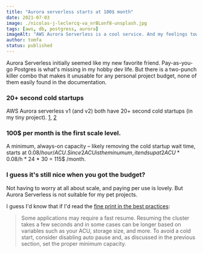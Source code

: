 ```yaml
---
title: "Aurora serverless starts at 100$ month"
date: 2021-07-03
image: ./nicolas-j-leclercq-va_nrBLonf8-unsplash.jpg
tags: [aws, db, postgress, aurora]
imageAlt: "AWS Aurora Serverless is a cool service. And my feelings towards it are currently ice cold. Photo by Nicolas J Leclercq (@nicolasjleclercq) on Unsplash."
author: tomfa
status: published
---
```


Aurora Serverless initially seemed like my new favorite friend. Pay-as-you-go Postgres is what's missing in my hobby dev life. 
But there is a two-punch killer combo that makes it unusable for any personal project budget, none of them easily found in the documentation.


### 20+ second cold startups

AWS Aurora serverless v1 (and v2) both have 20+ second cold startups (in my tiny project). [1](https://forums.aws.amazon.com/message.jspa?messageID=866270), [2](https://dev.to/dvddpl/how-to-deal-with-aurora-serverless-coldstarts-ml0) 

### 100$ per month is the first scale level.

A minimum, always-on capacity – likely removing the cold startup wait time, starts at 0.08$/hour/ACU. Since 2 ACU is the minumum,
it ends up at 2 ACU * 0.08$/h * 24 * 30 = 115$ /month.

### I guess it's still nice when you got the budget?

Not having to worry at all about scale, and paying per use is lovely. But Aurora Serverless is not suitable for my pet projects. 

I guess I'd know that if I'd read the [fine print in the best practices](https://aws.amazon.com/blogs/database/best-practices-for-working-with-amazon-aurora-serverless/):

> Some applications may require a fast resume. Resuming the cluster takes a few seconds and in some cases can be longer based 
> on variables such as your ACU, storage size, and more. To avoid a cold start, consider disabling auto pause and, as discussed
> in the previous section, set the proper minimum capacity.

